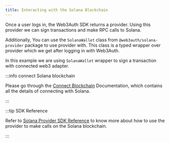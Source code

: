 ```yaml
---
title: Interacting with the Solana Blockchain
---
```


Once a user logs in, the Web3Auth SDK returns a provider. Using this provider we can sign transactions and make RPC calls to Solana.

Additionally, You can use the `SolanaWallet` class from `@web3auth/solana-provider` package to use provider with. This class is a typed wrapper over
provider which we get after logging in with Web3Auth.

In this example we are using `SolanaWallet` wrapper to sign a transaction with connected web3 adapter.

:::info connect Solana blockchain

Please go through the [Connect Blockchain](/connect-blockchain/solana/) Documentation, which contains all the details of connecting with Solana.

:::

:::tip SDK Reference

Refer to [Solana Provider SDK Reference](https://docs.web3auth.io/sdk/web/providers/solana) to know more about how to use the provider to make calls
on the Solana blockchain.

:::
